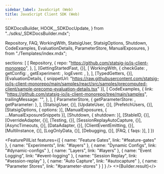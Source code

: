 ```yaml
---
sidebar_label: JavaScript (Web)
title: JavaScript Client SDK (Web)
---
```


  SDKDocsBuilder,
  HOOK__SDKDocUpdate,
} from "../sdks/_SDKDocsBuilder.mdx";


  Repository,
  FAQ,
  WorkingWith,
  StatsigUser,
  StatsigOptions,
  Shutdown,
  CodeExamples,
  EvaluationDetails,
  ParameterStore,
  ManualExposures,
} from "./Templates/index.mdx";














  sections: [
    [
      Repository,
      {
        repo: "https://github.com/statsig-io/js-client-monorepo",
      },
    ],
    [GettingStartedFast, {}],
    [
      WorkingWith,
      {
        checkGate: <CheckGate />,
        getConfig: <GetConfig />,
        getExperiment: <GetExperiment />,
        logEvent: <LogEvent />,
      },
    ],
    [TypedGetters, {}],
    [EvaluationDetails, { snippetUrl: "https://raw.githubusercontent.com/statsig-io/js-client-monorepo/main/samples/react/src/samples/precomputed-client/sample-precomp-evaluation-details.tsx" }],
    [
      CodeExamples,
      {
        link: "https://github.com/statsig-io/js-client-monorepo/tree/main/samples",
        trailingMessage: "",
      },
    ],
    [
      ParameterStore,
      { getParameterStore: <GetParameterStore />, getParameter: <GetParameter /> },
    ],
    [StatsigUser, {}],
    [UpdateUser, {}],
    [PrefetchUsers, {}],
    [StatsigOptions, { options: <Options /> }],
    [ManualExposures, { ...ManualExposureSnippets }],
    [Shutdown, { shutdown: <ShutdownSnippet /> }],
    [StableID, {}],
    [OverrideAdapter, {}],
    [Testing, {}],
    [SessionReplayAutoCapture, {}],
    [AsyncTimeouts, {}],
    [DataAdapter, {}],
    [ClientEventEmitting, {}],
    [MultiInstance, {}],
    [LogOnlyData, {}],
    [Debugging, {}],
    [FAQ, { faqs: <MoreFAQs /> }],
  ]
})


<FeaturePillList
    features={[
      { name: "Feature Gates", link: "#feature-gates" },
      { name: "Experiments", link: "#layers" },
      { name: "Dynamic Configs", link: "#dynamic-configs" },
      { name: "Layers", link: "#layers" },
      { name: "Event Logging", link: "#event-logging" },
      { name: "Session Replay", link: "#session-replay" },
      { name: "Auto Capture", link: "#autocapture" },
      { name: "Parameter Stores", link: "#parameter-stores" }
    ]
  }
/>
<>{Builder.result}</>
